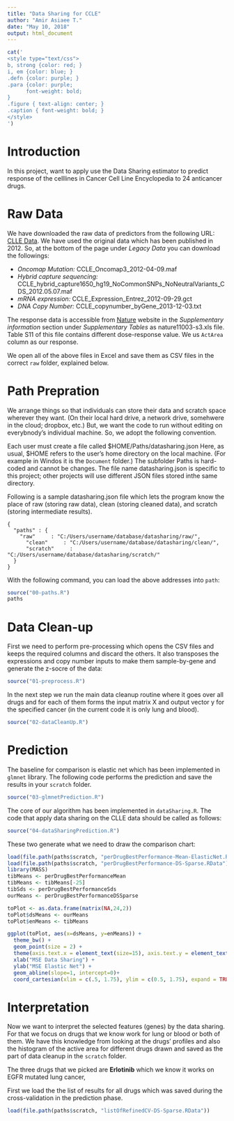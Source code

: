 ```yaml
---
title: "Data Sharing for CCLE"
author: "Amir Asiaee T."
date: "May 10, 2018"
output: html_document
---
```


```r
cat('
<style type="text/css">
b, strong {color: red; }
i, em {color: blue; }
.defn {color: purple; }
.para {color: purple;
      font-weight: bold;
}
.figure { text-align: center; }
.caption { font-weight: bold; }
</style>
')
```

# Introduction 
In this project, want to apply use the Data Sharing estimator to predict response of the celllines in Cancer Cell Line Encyclopedia to 24 anticancer drugs. 

# Raw Data 
We have downloaded the raw data of predictors from the following URL: [CLLE Data](https://portals.broadinstitute.org/ccle/data). We have used the original data which has been published in 2012. So, at the bottom of the page under *Legacy Data* you can download the followings:

* *Oncomap Mutation:* CCLE_Oncomap3_2012-04-09.maf
* *Hybrid capture sequencing:* CCLE_hybrid_capture1650_hg19_NoCommonSNPs_NoNeutralVariants_CDS_2012.05.07.maf
* *mRNA expression:* CCLE_Expression_Entrez_2012-09-29.gct
* *DNA Copy Number:* CCLE_copynumber_byGene_2013-12-03.txt

The response data is accessible from [Nature](https://www.nature.com/articles/nature11003) website in the *Supplementary information* section under *Supplementary Tables* as nature11003-s3.xls file. Table S11 of this file contains different dose-response value. We us `ActArea` column as our response. 

We open all of the above files in Excel and save them as CSV files in the correct `raw` folder, explained below. 

# Path Prepration
We arrange things so that individuals can store their data and scratch space wherever they want. (On their local hard drive, a network drive, somehwere in the cloud; dropbox, etc.) But, we want the code to run without editing on everybnody's individual machine. So, we adopt the following convention. 

Each user must create a file called $HOME/Paths/datasharing.json Here, as usual, $HOME refers to the user's home directory on the local machine. (For example in Windos it is the `Document` folder.) The subfolder Paths is hard-coded and cannot be changes. The file name datasharing.json is specific to this project; other projects will use different JSON files stored inthe same directory.

Following is a sample datasharing.json file which lets the program know the place of raw (storing raw data), clean (storing cleaned data), and scratch (storing intermediate results).
```
{
  "paths" : {
    "raw"     : "C:/Users/username/database/datasharing/raw/",
	  "clean"     : "C:/Users/username/database/datasharing/clean/",
	  "scratch"     : "C:/Users/username/database/datasharing/scratch/"
  }
}
```
With the following command, you can load the above addresses into `path`:
```r
source("00-paths.R")
paths
```
# Data Clean-up
First we need to perform pre-processing which opens the CSV files and keeps the required columns and discard the others. It also transposes the expressions and copy number inputs to make them sample-by-gene and generate the z-socre of the data:
```r
source("01-preprocess.R")
```
In the next step we run the main data cleanup routine where it goes over all drugs and for each of them forms the input matrix X and output vector y for the specified cancer (in the current code it is only lung and blood). 
```r
source("02-dataCleanUp.R")
```

# Prediction

The baseline for comparison is elastic net which has been implemented in `glmnet` library. The following code performs the prediction and save the results in your `scratch` folder. 
```r
source("03-glmnetPrediction.R")
```

The core of our algorithm has been implemented in `dataSharing.R`. The code that apply data sharing on the CLLE data should be called as follows:
```r
source("04-dataSharingPrediction.R")
```

These two generate what we need to draw the comparison chart:
```r
load(file.path(paths$scratch, "perDrugBestPerformance-Mean-ElasticNet.RData"))
load(file.path(paths$scratch, "perDrugBestPerformance-DS-Sparse.RData"))
library(MASS)
tibMeans <- perDrugBestPerformanceMean
tibMeans <- tibMeans[-25] 
tibSds <- perDrugBestPerformanceSds
ourMeans <- perDrugBestPerformanceDSSparse

toPlot <- as.data.frame(matrix(NA,24,2))
toPlot$dsMeans <- ourMeans
toPlot$enMeans <- tibMeans

ggplot(toPlot, aes(x=dsMeans, y=enMeans)) +
  theme_bw() +
  geom_point(size = 2) +
  theme(axis.text.x = element_text(size=15), axis.text.y = element_text(size=15), text = element_text(size=20))+
  xlab("MSE Data Sharing") +
  ylab("MSE Elastic Net") +
  geom_abline(slope=1, intercept=0)+
  coord_cartesian(xlim = c(.5, 1.75), ylim = c(0.5, 1.75), expand = TRUE)
```

# Interpretation
Now we want to interpret the selected features (genes) by the data sharing. For that we focus on drugs that we know work for lung or blood or both of them. We have this knowledge from looking at the drugs' profiles and also the histogram of the active area for different drugs drawn and saved as the part of data cleanup in the `scratch` folder. 

The three drugs that we picked are **Erlotinib** which we know it works on EGFR mutated lung cancer, 

First we load the the list of results for all drugs which was saved during the cross-validation in the prediction phase. 
```r
load(file.path(paths$scratch, "listOfRefinedCV-DS-Sparse.RData"))
```






